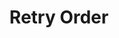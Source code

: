 ---
title: "Retry Order"
description: "Endpoint to retry a failed order."
openapi: 'POST /v1/orders/{request_id}/retry'
--- 